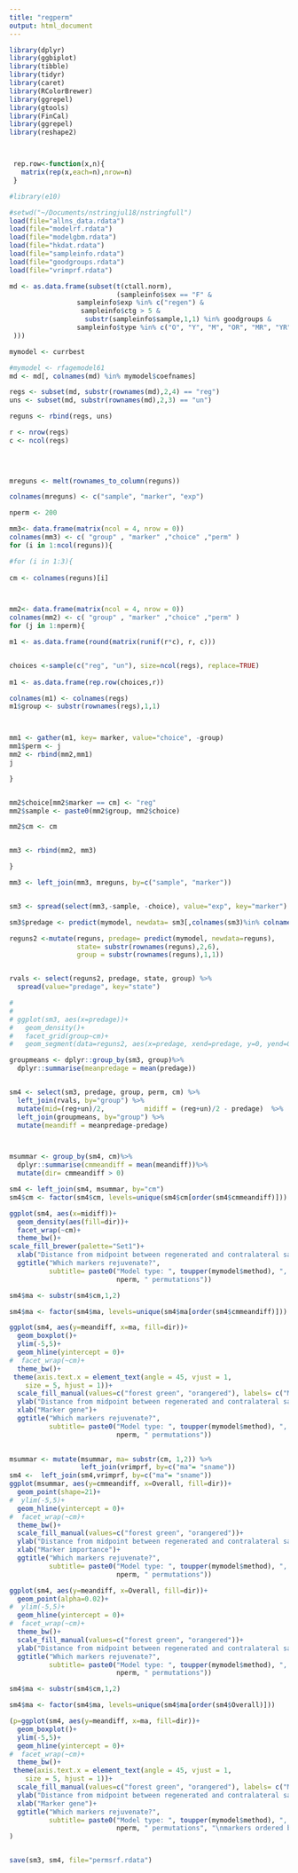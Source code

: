 ```yaml
---
title: "regperm"
output: html_document
---
```





```r
library(dplyr)
library(ggbiplot)
library(tibble)
library(tidyr)
library(caret)
library(RColorBrewer)
library(ggrepel)
library(gtools)
library(FinCal)
library(ggrepel)
library(reshape2)



 rep.row<-function(x,n){
   matrix(rep(x,each=n),nrow=n)
 } 

#library(e10)
````



```r
#setwd("~/Documents/nstringjul18/nstringfull")
load(file="allns_data.rdata")
load(file="modelrf.rdata")
load(file="modelgbm.rdata")
load(file="hkdat.rdata")
load(file="sampleinfo.rdata")
load(file="goodgroups.rdata")
load(file="vrimprf.rdata")

````


```r


md <- as.data.frame(subset(t(ctall.norm), 
                           (sampleinfo$sex == "F" &
                 sampleinfo$exp %in% c("regen") & 
                  sampleinfo$ctg > 5 &
                   substr(sampleinfo$sample,1,1) %in% goodgroups &
                 sampleinfo$type %in% c("O", "Y", "M", "OR", "MR", "YR")
 )))

mymodel <- currbest

#mymodel <- rfagemodel61
md <- md[, colnames(md) %in% mymodel$coefnames]

regs <- subset(md, substr(rownames(md),2,4) == "reg")
uns <- subset(md, substr(rownames(md),2,3) == "un")

reguns <- rbind(regs, uns)

r <- nrow(regs)
c <- ncol(regs)


 
 
mreguns <- melt(rownames_to_column(reguns))

colnames(mreguns) <- c("sample", "marker", "exp")
````



```r
nperm <- 200

mm3<- data.frame(matrix(ncol = 4, nrow = 0))
colnames(mm3) <- c( "group" , "marker" ,"choice" ,"perm" )
for (i in 1:ncol(reguns)){

#for (i in 1:3){
  
cm <- colnames(reguns)[i]



mm2<- data.frame(matrix(ncol = 4, nrow = 0))
colnames(mm2) <- c( "group" , "marker" ,"choice" ,"perm" )
for (j in 1:nperm){

m1 <- as.data.frame(round(matrix(runif(r*c), r, c)))


choices <-sample(c("reg", "un"), size=ncol(regs), replace=TRUE)
 
m1 <- as.data.frame(rep.row(choices,r))

colnames(m1) <- colnames(regs)
m1$group <- substr(rownames(regs),1,1)



mm1 <- gather(m1, key= marker, value="choice", -group)
mm1$perm <- j
mm2 <- rbind(mm2,mm1)
j

}


mm2$choice[mm2$marker == cm] <- "reg"
mm2$sample <- paste0(mm2$group, mm2$choice)

mm2$cm <- cm


mm3 <- rbind(mm2, mm3)

}

mm3 <- left_join(mm3, mreguns, by=c("sample", "marker"))


sm3 <- spread(select(mm3,-sample, -choice), value="exp", key="marker")

sm3$predage <- predict(mymodel, newdata= sm3[,colnames(sm3)%in% colnames(reguns)])

````



```r
reguns2 <-mutate(reguns, predage= predict(mymodel, newdata=reguns), 
                 state= substr(rownames(reguns),2,6), 
                 group = substr(rownames(reguns),1,1))


rvals <- select(reguns2, predage, state, group) %>%
  spread(value="predage", key="state")

# 
# 
# ggplot(sm3, aes(x=predage))+
#   geom_density()+
#   facet_grid(group~cm)+
#   geom_segment(data=reguns2, aes(x=predage, xend=predage, y=0, yend=0.1, colour=state),alpha=1, size=1.5)

````



```r

groupmeans <- dplyr::group_by(sm3, group)%>%
  dplyr::summarise(meanpredage = mean(predage))


sm4 <- select(sm3, predage, group, perm, cm) %>%
  left_join(rvals, by="group") %>%
  mutate(mid=(reg+un)/2,          midiff = (reg+un)/2 - predage)  %>%
  left_join(groupmeans, by="group") %>%
  mutate(meandiff = meanpredage-predage) 



msummar <- group_by(sm4, cm)%>%
  dplyr::summarise(cmmeandiff = mean(meandiff))%>%
  mutate(dir= cmmeandiff > 0)

sm4 <- left_join(sm4, msummar, by="cm")
sm4$cm <- factor(sm4$cm, levels=unique(sm4$cm[order(sm4$cmmeandiff)]))

ggplot(sm4, aes(x=midiff))+
  geom_density(aes(fill=dir))+
  facet_wrap(~cm)+
  theme_bw()+
scale_fill_brewer(palette="Set1")+
  xlab("Distance from midpoint between regenerated and contralateral sample")+
  ggtitle("Which markers rejuvenate?", 
          subtitle= paste0("Model type: ", toupper(mymodel$method), ", ", length(mymodel$coefnames), " markers used\n", 
                           nperm, " permutations"))

````



```r
sm4$ma <- substr(sm4$cm,1,2)

sm4$ma <- factor(sm4$ma, levels=unique(sm4$ma[order(sm4$cmmeandiff)]))

ggplot(sm4, aes(y=meandiff, x=ma, fill=dir))+
  geom_boxplot()+
  ylim(-5,5)+
  geom_hline(yintercept = 0)+
#  facet_wrap(~cm)+
  theme_bw()+
 theme(axis.text.x = element_text(angle = 45, vjust = 1, 
    size = 5, hjust = 1))+
  scale_fill_manual(values=c("forest green", "orangered"), labels= c("Marker rejuvenates", "Marker ages"), name="Response to regeneration")+
  ylab("Distance from midpoint between regenerated and contralateral sample")+
  xlab("Marker gene")+
  ggtitle("Which markers rejuvenate?", 
          subtitle= paste0("Model type: ", toupper(mymodel$method), ", ", length(mymodel$coefnames), " markers used\n", 
                           nperm, " permutations"))
    

````

```r
msummar <- mutate(msummar, ma= substr(cm, 1,2)) %>%
                  left_join(vrimprf, by=c("ma"= "sname"))
sm4 <-  left_join(sm4,vrimprf, by=c("ma"= "sname"))
ggplot(msummar, aes(y=cmmeandiff, x=Overall, fill=dir))+
  geom_point(shape=21)+
#  ylim(-5,5)+
  geom_hline(yintercept = 0)+
#  facet_wrap(~cm)+
  theme_bw()+
  scale_fill_manual(values=c("forest green", "orangered"))+
  ylab("Distance from midpoint between regenerated and contralateral sample")+
  xlab("Marker importance")+
  ggtitle("Which markers rejuvenate?", 
          subtitle= paste0("Model type: ", toupper(mymodel$method), ", ", length(mymodel$coefnames), " markers used\n", 
                           nperm, " permutations"))

ggplot(sm4, aes(y=meandiff, x=Overall, fill=dir))+
  geom_point(alpha=0.02)+
#  ylim(-5,5)+
  geom_hline(yintercept = 0)+
#  facet_wrap(~cm)+
  theme_bw()+
  scale_fill_manual(values=c("forest green", "orangered"))+
  ylab("Distance from midpoint between regenerated and contralateral sample")+
  ggtitle("Which markers rejuvenate?", 
          subtitle= paste0("Model type: ", toupper(mymodel$method), ", ", length(mymodel$coefnames), " markers used\n", 
                           nperm, " permutations"))    
```



```r
sm4$ma <- substr(sm4$cm,1,2)

sm4$ma <- factor(sm4$ma, levels=unique(sm4$ma[order(sm4$Overall)]))

(p=ggplot(sm4, aes(y=meandiff, x=ma, fill=dir))+
  geom_boxplot()+
  ylim(-5,5)+
  geom_hline(yintercept = 0)+
#  facet_wrap(~cm)+
  theme_bw()+
 theme(axis.text.x = element_text(angle = 45, vjust = 1, 
    size = 5, hjust = 1))+
  scale_fill_manual(values=c("forest green", "orangered"), labels= c("Marker rejuvenates", "Marker ages"), name="Response to regeneration")+
  ylab("Distance from midpoint between regenerated and contralateral sample")+
  xlab("Marker gene")+
  ggtitle("Which markers rejuvenate?", 
          subtitle= paste0("Model type: ", toupper(mymodel$method), ", ", length(mymodel$coefnames), " markers used\n", 
                           nperm, " permutations", "\nmarkers ordered by importance to model"))
)



````


```r
save(sm3, sm4, file="permsrf.rdata")

````


```r


````


```r


````


```r


````


```r


````



```r


````